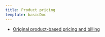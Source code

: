 ```yaml
---
title: Product pricing
template: basicDoc
---
```


* [Original product-based pricing and billing](/docs/accounts/original-accounts-billing/product-pricing/product-based-pricing)
